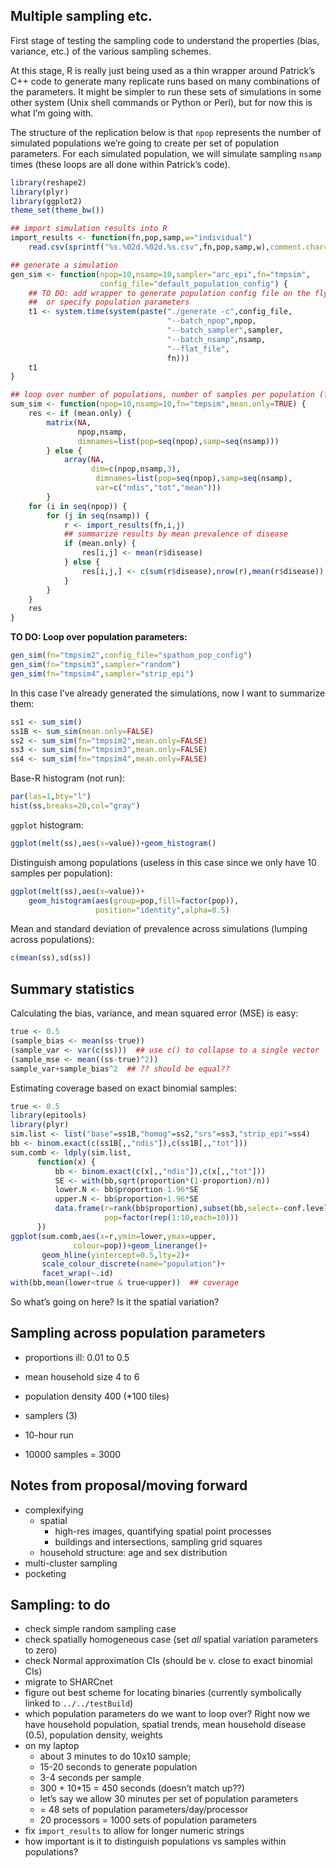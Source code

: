 ## Multiple sampling etc.

First stage of testing the sampling code to understand the properties (bias, variance, etc.) of the various sampling schemes.

At this stage, R is really just being used as
a thin wrapper around Patrick's C++ code to generate many replicate runs based on many combinations of the parameters. It might be simpler to run these sets of simulations in some other system (Unix shell commands or 
Python or Perl), but for now this is what I'm going with.

The structure of the replication below is that `npop` represents the number of simulated populations we're going to create per set of population parameters.  For each simulated population, we will simulate sampling `nsamp` times (these loops are all done within Patrick's code).

```r
library(reshape2)
library(plyr)
library(ggplot2)
theme_set(theme_bw())
```

```r
## import simulation results into R
import_results <- function(fn,pop,samp,w="individual")
    read.csv(sprintf("%s.%02d.%02d.%s.csv",fn,pop,samp,w),comment.char="#")

## generate a simulation
gen_sim <- function(npop=10,nsamp=10,sampler="arc_epi",fn="tmpsim",
                    config_file="default_population_config") {
    ## TO DO: add wrapper to generate population config file on the fly,
    ##  or specify population parameters
    t1 <- system.time(system(paste("./generate -c",config_file,
                                   "--batch_npop",npop,
                                   "--batch_sampler",sampler,
                                   "--batch_nsamp",nsamp,
                                   "--flat_file",
                                   fn)))
    t1
}

## loop over number of populations, number of samples per population (??)
sum_sim <- function(npop=10,nsamp=10,fn="tmpsim",mean.only=TRUE) {
    res <- if (mean.only) {
        matrix(NA,
               npop,nsamp,
               dimnames=list(pop=seq(npop),samp=seq(nsamp)))
        } else {
            array(NA,
                  dim=c(npop,nsamp,3),
                   dimnames=list(pop=seq(npop),samp=seq(nsamp),
                   var=c("ndis","tot","mean")))
        }
    for (i in seq(npop)) {
        for (j in seq(nsamp)) {
            r <- import_results(fn,i,j)
            ## summarize results by mean prevalence of disease
            if (mean.only) {
                res[i,j] <- mean(r$disease)
            } else {
                res[i,j,] <- c(sum(r$disease),nrow(r),mean(r$disease))
            }
        }
    }
    res
}
```

**TO DO: Loop over population parameters:**

```r
gen_sim(fn="tmpsim2",config_file="spathom_pop_config")
gen_sim(fn="tmpsim3",sampler="random")
gen_sim(fn="tmpsim4",sampler="strip_epi")
```
In this case I've already generated the simulations, now I want to
summarize them:
```r
ss1 <- sum_sim()
ss1B <- sum_sim(mean.only=FALSE)
ss2 <- sum_sim(fn="tmpsim2",mean.only=FALSE)
ss3 <- sum_sim(fn="tmpsim3",mean.only=FALSE)
ss4 <- sum_sim(fn="tmpsim4",mean.only=FALSE)
```

Base-R histogram (not run):
```r
par(las=1,bty="l")
hist(ss,breaks=20,col="gray")
```

`ggplot` histogram:
```r
ggplot(melt(ss),aes(x=value))+geom_histogram()
```

Distinguish among populations (useless in this case since we
only have 10 samples per population):
```r
ggplot(melt(ss),aes(x=value))+
    geom_histogram(aes(group=pop,fill=factor(pop)),
                   position="identity",alpha=0.5)
```

Mean and standard deviation of prevalence across simulations (lumping across populations):
```r
c(mean(ss),sd(ss))
```

## Summary statistics

Calculating the bias, variance, and mean squared error (MSE) is easy:

```r
true <- 0.5
(sample_bias <- mean(ss-true))
(sample_var <- var(c(ss)))  ## use c() to collapse to a single vector
(sample_mse <- mean((ss-true)^2))
sample_var+sample_bias^2  ## ?? should be equal??
```

Estimating coverage based on exact binomial samples:
```r
true <- 0.5
library(epitools)
library(plyr)
sim.list <- list("base"=ss1B,"homog"=ss2,"srs"=ss3,"strip_epi"=ss4)
bb <- binom.exact(c(ss1B[,,"ndis"]),c(ss1B[,,"tot"]))
sum.comb <- ldply(sim.list,
      function(x) {
          bb <- binom.exact(c(x[,,"ndis"]),c(x[,,"tot"]))
          SE <- with(bb,sqrt(proportion*(1-proportion)/n))
          lower.N <- bb$proportion-1.96*SE
          upper.N <- bb$proportion+1.96*SE
          data.frame(r=rank(bb$proportion),subset(bb,select=-conf.level),SE,lower.N,upper.N,
                     pop=factor(rep(1:10,each=10)))
      })
ggplot(sum.comb,aes(x=r,ymin=lower,ymax=upper,
              colour=pop))+geom_linerange()+
       geom_hline(yintercept=0.5,lty=2)+
       scale_colour_discrete(name="population")+
       facet_wrap(~.id)
with(bb,mean(lower<true & true<upper))  ## coverage
```
So what's going on here?  Is it the spatial variation?

## Sampling across population parameters

* proportions ill: 0.01 to 0.5
* mean household size 4 to 6
* population density 400 (*100 tiles)
* samplers (3)
* 10-hour run

* 10000 samples = 3000


## Notes from proposal/moving forward

* complexifying
    * spatial
        * high-res images, quantifying spatial point processes
        * buildings and intersections, sampling grid squares
	* household structure: age and sex distribution
* multi-cluster sampling
* pocketing


## Sampling: to do

* check simple random sampling case
* check spatially homogeneous case (set *all* spatial variation parameters to zero)
* check Normal approximation CIs (should be v. close to exact binomial CIs)
* migrate to SHARCnet
* figure out best scheme for locating binaries (currently symbolically linked to `../../testBuild`)
* which population parameters do we want to loop over? Right now we have household population, spatial trends, mean household disease (0.5), population density, weights
* on my laptop 
    * about 3 minutes to do 10x10 sample; 
	* 15-20 seconds to generate population
	* 3-4 seconds per sample
	* 300 + 10*15 = 450 seconds (doesn't match up??)
	* let's say we allow 30 minutes per set of population parameters
	* = 48 sets of population parameters/day/processor
	* 20 processors = 1000 sets of population parameters
* fix `import_results` to allow for longer numeric strings
* how important is it to distinguish populations vs samples within populations?
